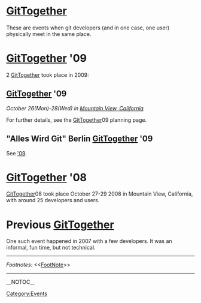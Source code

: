 = [[GitTogether]] =
These are events when git developers (and in one case, one user) physically meet in the same place.

= [[GitTogether]] '09 =

2 [[GitTogether]] took place in 2009:

== [[GitTogether]] '09 ==

''October 26(Mon)-28(Wed) in [http://maps.google.com/maps?f=q&hl=en&q=Amphitheatre+Pkwy,+Mountain+View,+California+94043,+United+States&sll=37.40293,-121.952735&sspn=0.008565,0.012081&ie=UTF8&cd=2&geocode=FcEHOwIdfiW5-A&ll=37.421572,-122.083619&spn=0.017127,0.024161&t=h&z=16&iwloc=addr Mountain View, California]''

For further details, see the [[GitTogether]]09 planning page.

== "Alles Wird Git" Berlin [[GitTogether]] '09 ==

See [[AllesWirdGit|'09]].

= [[GitTogether]] '08 =
[[GitTogether]]08 took place October 27-29 2008 in Mountain View, California, with around 25 developers and users.

= Previous [[GitTogether]] =
One such event happened in 2007 with a few developers.  It was an informal, fun time, but not technical.

----
''Footnotes:'' <<[[FootNote]]>>

-----
[[Category:Events]]

__NOTOC__